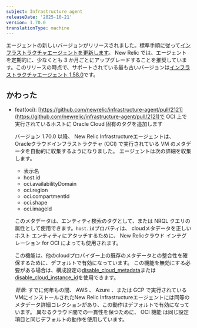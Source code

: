 ```yaml
---
subject: Infrastructure agent
releaseDate: '2025-10-21'
version: 1.70.0
translationType: machine
---
```


エージェントの新しいバージョンがリリースされました。標準手順に従って[インフラストラクチャエージェントを更新します](https://docs.newrelic.com/docs/infrastructure/install-configure-manage-infrastructure/update-or-uninstall/update-infrastructure-agent)。 New Relic では、エージェントを定期的に、少なくとも 3 か月ごとにアップグレードすることを推奨しています。このリリースの時点で、サポートされている最も古いバージョンは[インフラストラクチャエージェント 1.58.0](https://docs.newrelic.com/docs/release-notes/infrastructure-release-notes/infrastructure-agent-release-notes/new-relic-infrastructure-agent-1580/)です。

## かわった

* feat(oci): [https://github.com/newrelic/infrastructure-agent/pull/2121](https://github.com/newrelic/infrastructure-agent/pull/2121)で OCI 上で実行されているホストに Oracle Cloud 固有のタグを追加します

  バージョン 1.70.0 以降、 New Relic Infrastructureエージェントは、 Oracleクラウドインフラストラクチャ (OCI) で実行されている VM のメタデータを自動的に収集するようになりました。 エージェントは次の詳細を収集します。

  * 表示名
  * host.id
  * oci.availabilityDomain
  * oci.region
  * oci.compartmentId
  * oci.shape
  * oci.imageId

  このメタデータは、エンティティ検索のタグとして、または NRQL クエリの属性として使用できます。`host.id`プロパティは、 cloudメタデータを正しいホスト エンティティにアタッチするために、 New Relicクラウド インテグレーション for OCI によっても使用されます。

  この機能は、他のcloudプロバイダー上の既存のメタデータとの整合性を確保するために、デフォルトで有効になっています。 この機能を無効にする必要がある場合は、構成設定の[disable\_cloud\_metadata](https://docs.newrelic.com/docs/infrastructure/infrastructure-agent/configuration/infrastructure-agent-configuration-settings/#disable-cloud-metadata)または[disable\_cloud\_instance\_id](https://docs.newrelic.com/docs/infrastructure/infrastructure-agent/configuration/infrastructure-agent-configuration-settings/#disable-cloud-instance-id)を使用できます。

  *背景*: すでに何年もの間、 AWS 、 Azure 、または GCP で実行されているVMにインストールされたNew Relic Infrastructureエージェントには同等のメタデータ詳細コレクションがあり、この動作はデフォルトで有効になっています。 異なるクラウド間での一貫性を保つために、 OCI 機能 は同じ設定項目と同じデフォルトの動作を使用しています。